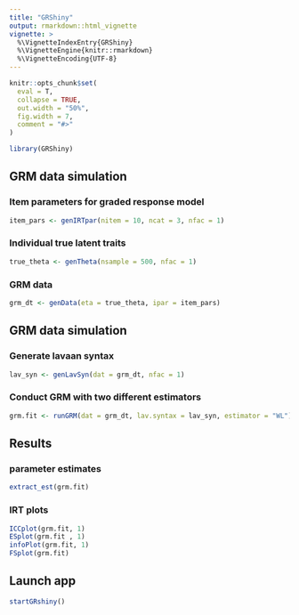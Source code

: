 ---
title: "GRShiny"
output: rmarkdown::html_vignette
vignette: >
  %\VignetteIndexEntry{GRShiny}
  %\VignetteEngine{knitr::rmarkdown}
  %\VignetteEncoding{UTF-8}
---

```{r, include = FALSE}
knitr::opts_chunk$set(
  eval = T,
  collapse = TRUE,
  out.width = "50%",
  fig.width = 7,
  comment = "#>"
)
```

```{r setup}
library(GRShiny)
```

## GRM data simulation

### Item parameters for graded response model

```{r}
item_pars <- genIRTpar(nitem = 10, ncat = 3, nfac = 1)
```

### Individual true latent traits

```{r}
true_theta <- genTheta(nsample = 500, nfac = 1)
```

### GRM data

```{r}
grm_dt <- genData(eta = true_theta, ipar = item_pars)
```

## GRM data simulation

### Generate lavaan syntax

```{r}
lav_syn <- genLavSyn(dat = grm_dt, nfac = 1)
```

### Conduct GRM with two different estimators

```{r}
grm.fit <- runGRM(dat = grm_dt, lav.syntax = lav_syn, estimator = "WL")
```

## Results

### parameter estimates

```{r}
extract_est(grm.fit)
```

### IRT plots

```{r}
ICCplot(grm.fit, 1)
ESplot(grm.fit , 1)
infoPlot(grm.fit, 1)
FSplot(grm.fit)
```


## Launch app

```{r eval = F}
startGRshiny()
```

